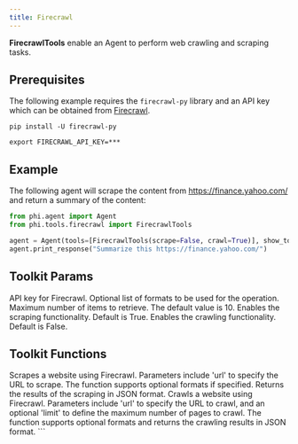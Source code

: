 ```yaml
---
title: Firecrawl
---
```


**FirecrawlTools** enable an Agent to perform web crawling and scraping tasks.

## Prerequisites

The following example requires the `firecrawl-py` library and an API key which can be obtained from [Firecrawl](https://firecrawl.dev).

```shell
pip install -U firecrawl-py
```

```shell
export FIRECRAWL_API_KEY=***
```

## Example

The following agent will scrape the content from https://finance.yahoo.com/ and return a summary of the content:

```python cookbook/tools/firecrawl_tools.py
from phi.agent import Agent
from phi.tools.firecrawl import FirecrawlTools

agent = Agent(tools=[FirecrawlTools(scrape=False, crawl=True)], show_tool_calls=True, markdown=True)
agent.print_response("Summarize this https://finance.yahoo.com/")
```

## Toolkit Params

<ResponseField name="api_key" type="str" default="None">
  API key for Firecrawl.
</ResponseField>
<ResponseField name="formats" type="List[str]" default="None">
  Optional list of formats to be used for the operation.
</ResponseField>
<ResponseField name="limit" type="int" default="10">
  Maximum number of items to retrieve. The default value is 10.
</ResponseField>
<ResponseField name="scrape" type="bool" default="True">
  Enables the scraping functionality. Default is True.
</ResponseField>
<ResponseField name="crawl" type="bool" default="False">
  Enables the crawling functionality. Default is False.
</ResponseField>

## Toolkit Functions

<ResponseField name="scrape_website">
  Scrapes a website using Firecrawl. Parameters include 'url' to specify the URL
  to scrape. The function supports optional formats if specified. Returns the
  results of the scraping in JSON format.
</ResponseField>
<ResponseField name="crawl_website">
  Crawls a website using Firecrawl. Parameters include 'url' to specify the URL
  to crawl, and an optional 'limit' to define the maximum number of pages to
  crawl. The function supports optional formats and returns the crawling results
  in JSON format.
</ResponseField>
```
